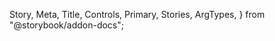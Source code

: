   Story,
  Meta,
  Title,
  Controls,
  Primary,
  Stories,
  ArgTypes,
} from "@storybook/addon-docs";

<Meta of={IconStories} />

<Title />
<Primary />

## Props

<ArgTypes of={IconStories} />

## Stories

<Stories title="" />

